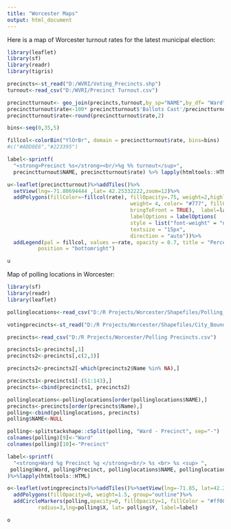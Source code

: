 ```yaml
---
title: "Worcester Maps"
output: html_document
---
```


Here is a map of Worcester turnout rates for the latest municipal election:
```r
library(leaflet)
library(sf)
library(readr)
library(tigris)

precincts<-st_read("D:/WVRI/Voting_Precincts.shp")
turnout<-read_csv("D:/WVRI/Precinct Turnout.csv")

precinctturnout<- geo_join(precincts,turnout,by_sp="NAME",by_df= "Ward")
precinctturnout$rate<-100* precinctturnout$'Ballots Cast'/precinctturnout$'Registered Voters'
precinctturnout$rate<-round(precinctturnout$rate,2)

bins<-seq(0,35,5)

fillcol<-colorBin("YlOrBr", domain = precinctturnout$rate, bins=bins)
#c("#ADD8E6","#223395")

label<-sprintf(
  "<strong>Precinct %s</strong><br/>%g %% turnout</sup>", 
  precinctturnout$NAME, precinctturnout$rate) %>% lapply(htmltools::HTML)

u<-leaflet(precinctturnout)%>%addTiles()%>%
  setView(lng=-71.80694444 ,lat= 42.25332222,zoom=12)%>%
  addPolygons(fillColor=~fillcol(rate), fillOpacity=.75, weight=2,highlight = highlightOptions(
                                        weight= 4, color= "#777", fillOpacity = .3,
                                        bringToFront = TRUE),  label=label, 
                                        labelOptions = labelOptions(
                                        style = list("font-weight" = "normal", padding = "3px 8px"),
                                        textsize = "15px",
                                        direction = "auto"))%>%
  addLegend(pal = fillcol, values =~rate, opacity = 0.7, title = "Percent Turnout",
          position = "bottomright")
```

```r
u
```

Map of polling locations in Worcester:
```r
library(sf)
library(readr)
library(leaflet)

pollinglocations<-read_csv("D:/R Projects/Worcester/Shapefiles/Polling_locations.csv")

votingprecincts<-st_read("D:/R Projects/Worcester/Shapefiles/City_Boundary.shp")

precincts<-read_csv("D:/R Projects/Worcester/Polling Precincts.csv")

precincts1<-precincts[,1]
precincts2<-precincts[,c(2,3)]

precincts2<-precincts2[-which(precincts2$Name %in% NA),]

precincts1<-precincts1[-(51:143),]
precincts<-cbind(precincts1, precincts2)

pollinglocations<-pollinglocations[order(pollinglocations$NAME),]
precincts<-precincts[order(precincts$Name),]
polling<-cbind(pollinglocations, precincts)
polling$NAME<-NULL

polling<-splitstackshape::cSplit(polling, "Ward - Precinct", sep="-") 
colnames(polling)[9]<-"Ward"
colnames(polling)[10]<-"Precinct"

label<-sprintf(
  "<strong>Ward %g Precinct %g </strong><br/> %s <br> %s <sup> ", 
 polling$Ward, polling$Precinct, pollinglocations$NAME, pollinglocations$FULLADD
)%>%lapply(htmltools::HTML)

o<-leaflet(votingprecincts)%>%addTiles()%>%setView(lng=-71.85, lat=42.26, zoom=10)%>%
  addPolygons(fillOpacity=0, weight=1.5, group="outline")%>%
  addCircleMarkers(polling,opacity=0, fillOpacity=1, fillColor = "#ff082d",
          radius=3,lng=polling$X, lat= polling$Y, label=label)


```

```r
o
```



